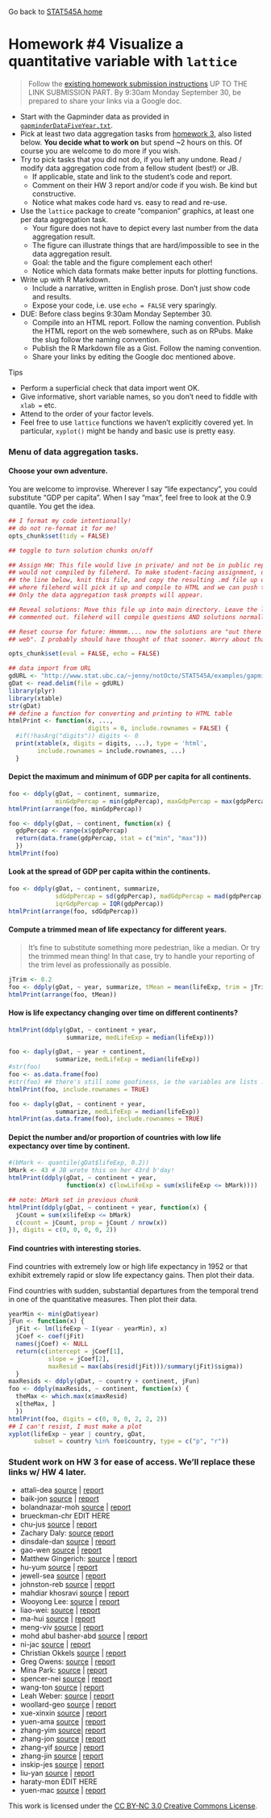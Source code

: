 Go back to [STAT545A home](current.html)

Homework #4 Visualize a quantitative variable with `lattice` 
========================================================

> Follow the [existing homework submission instructions](hw00_instructions.html) UP TO THE LINK SUBMISSION PART. By 9:30am Monday September 30, be prepared to share your links via a Google doc.

  * Start with the Gapminder data as provided in [`gapminderDataFiveYear.txt`](http://www.stat.ubc.ca/~jenny/notOcto/STAT545A/examples/gapminder/data/gapminderDataFiveYear.txt).
  * Pick at least two data aggregation tasks from [homework 3](hw03_dataAggregation.html), also listed below. __You decide what to work on__ but spend ~2 hours on this. Of course you are welcome to do more if you wish.
  * Try to pick tasks that you did not do, if you left any undone. Read / modify data aggregation code from a fellow student (best!) or JB.
    - If applicable, state and link to the student's code and report.
    - Comment on their HW 3 report and/or code if you wish. Be kind but constructive.
    - Notice what makes code hard vs. easy to read and re-use.
  * Use the `lattice` package to create "companion" graphics, at least one per data aggregation task.
    - Your figure does not have to depict every last number from the data aggregation result.
    - The figure can illustrate things that are hard/impossible to see in the data aggregation result.
    - Goal: the table and the figure complement each other!
    - Notice which data formats make better inputs for plotting functions.
  * Write up with R Markdown.
    - Include a narrative, written in English prose. Don't just show code and results.
    - Expose your code, i.e. use `echo = FALSE` very sparingly.
  * DUE: Before class begins 9:30am Monday September 30.
    - Compile into an HTML report. Follow the naming convention. Publish the HTML report on the web somewhere, such as on RPubs. Make the slug follow the naming convention.
    - Publish the R Markdown file as a Gist. Follow the naming convention.
    - Share your links by editing the Google doc mentioned above.
 
Tips

  * Perform a superficial check that data import went OK.
  * Give informative, short variable names, so you don't need to fiddle with `xlab =` etc.
  * Attend to the order of your factor levels.
  * Feel free to use `lattice` functions we haven't explicitly covered yet. In particular, `xyplot()` might be handy and basic use is pretty easy. 
  
### Menu of data aggregation tasks.

#### Choose your own adventure.

You are welcome to improvise. Wherever I say "life expectancy", you could substitute "GDP per capita". When I say "max", feel free to look at the 0.9 quantile. You get the idea.

```r
## I format my code intentionally!
## do not re-format it for me!
opts_chunk$set(tidy = FALSE)

## toggle to turn solution chunks on/off

## Assign HW: This file would live in private/ and not be in public repo and
## would not compiled by fileherd. To make student-facing assignment, uncomment
## the line below, knit this file, and copy the resulting .md file up one level,
## where fileherd will pick it up and compile to HTML and we can push to web.
## Only the data aggregation task prompts will appear.

## Reveal solutions: Move this file up into main directory. Leave the line below
## commented out. fileherd will compile questions AND solutions normally.

## Reset course for future: Hmmmm.... now the solutions are "out there on the
## web". I probably should have thought of that sooner. Worry about that later.

opts_chunk$set(eval = FALSE, echo = FALSE)
```

<!---
#### Load the Gapminder data and the `plyr` and `xtable` packages
--->
```r
## data import from URL
gdURL <- "http://www.stat.ubc.ca/~jenny/notOcto/STAT545A/examples/gapminder/data/gapminderDataFiveYear.txt"
gDat <- read.delim(file = gdURL)
library(plyr)
library(xtable)
str(gDat)
## define a function for converting and printing to HTML table
htmlPrint <- function(x, ...,
                      digits = 0, include.rownames = FALSE) {
  #if(!hasArg("digits")) digits <- 0
  print(xtable(x, digits = digits, ...), type = 'html',
        include.rownames = include.rownames, ...)
  }
```
<!--- I wrote a function `htmlPrint()` to create an HTML table and print it. I am also trying blow your mind with the power of the `...` argument. That is why I can still pass arguments like `include.rownames = TRUE` whenever I feel like it. Here I also make the digits default to 0, which seemed best for the exercises below.
--->

#### Depict the maximum and minimum of GDP per capita for all continents.

```r
foo <- ddply(gDat, ~ continent, summarize,
             minGdpPercap = min(gdpPercap), maxGdpPercap = max(gdpPercap))
htmlPrint(arrange(foo, minGdpPercap))
```

```r
foo <- ddply(gDat, ~ continent, function(x) {
  gdpPercap <- range(x$gdpPercap)
  return(data.frame(gdpPercap, stat = c("min", "max")))
  })
htmlPrint(foo)
```
#### Look at the spread of GDP per capita within the continents.

```r
foo <- ddply(gDat, ~ continent, summarize,
             sdGdpPercap = sd(gdpPercap), madGdpPercap = mad(gdpPercap),
             iqrGdpPercap = IQR(gdpPercap))
htmlPrint(arrange(foo, sdGdpPercap))
```

#### Compute a trimmed mean of life expectancy for different years.

> It's fine to substitute something more pedestrian, like a median. Or try the trimmed mean thing! In that case, try to handle your reporting of the trim level as professionally as possible.

```r
jTrim <- 0.2
foo <- ddply(gDat, ~ year, summarize, tMean = mean(lifeExp, trim = jTrim))
htmlPrint(arrange(foo, tMean))
```

#### How is life expectancy changing over time on different continents?

```r
htmlPrint(ddply(gDat, ~ continent + year,
                summarize, medLifeExp = median(lifeExp)))
```

```r
foo <- daply(gDat, ~ year + continent,
             summarize, medLifeExp = median(lifeExp))
#str(foo)
foo <- as.data.frame(foo)
#str(foo) ## there's still some goofiness, ie the variables are lists .... hmmmm
htmlPrint(foo, include.rownames = TRUE)
```

```r
foo <- daply(gDat, ~ continent + year,
             summarize, medLifeExp = median(lifeExp))
htmlPrint(as.data.frame(foo), include.rownames = TRUE)
```

#### Depict the number and/or proportion of countries with low life expectancy over time by continent.

```r
#(bMark <- quantile(gDat$lifeExp, 0.2))
bMark <- 43 # JB wrote this on her 43rd b'day!
htmlPrint(ddply(gDat, ~ continent + year,
                function(x) c(lowLifeExp = sum(x$lifeExp <= bMark))))
```

```r
## note: bMark set in previous chunk
htmlPrint(ddply(gDat, ~ continent + year, function(x) {
  jCount = sum(x$lifeExp <= bMark)
  c(count = jCount, prop = jCount / nrow(x))
}), digits = c(0, 0, 0, 0, 2))
```

#### Find countries with interesting stories.

Find countries with extremely low or high life expectancy in 1952 or that exhibit extremely rapid or slow life expectancy gains. Then plot their data.

Find countries with sudden, substantial departures from the temporal trend in one of the quantitative measures. Then plot their data.

```r
yearMin <- min(gDat$year)
jFun <- function(x) {
  jFit <- lm(lifeExp ~ I(year - yearMin), x)
  jCoef <- coef(jFit)
  names(jCoef) <- NULL
  return(c(intercept = jCoef[1],
           slope = jCoef[2],
           maxResid = max(abs(resid(jFit)))/summary(jFit)$sigma))
  }
maxResids <- ddply(gDat, ~ country + continent, jFun)
foo <- ddply(maxResids, ~ continent, function(x) {
  theMax <- which.max(x$maxResid)
  x[theMax, ]
  })
htmlPrint(foo, digits = c(0, 0, 0, 2, 2, 2))
## I can't resist, I must make a plot
xyplot(lifeExp ~ year | country, gDat,
       subset = country %in% foo$country, type = c("p", "r"))
```

### Student work on HW 3 for ease of access. We'll replace these links w/ HW 4 later.

  * attali-dea [source](https://gist.github.com/daattali/6673361#file-stat545a-2013-hw03_attali-dea-rmd) | [report](http://rpubs.com/daattali/stat545a-2013-hw03_attali-dea) 
  * baik-jon [source](https://gist.github.com/jonnybaik/6667437#file-stat545a-2013-hw03_baik-jon-rmd) | [report](http://rpubs.com/jonnybaik/stat545a-2013-hw03_baik-jon)
  * bolandnazar-moh [source](https://gist.github.com/ArephB/6667983#file-stat545a-2013-hw03_bolandnazar-moh-rmd) | [report](http://rpubs.com/aref/stat545a-2013-hw03_bolandnazar-moh)
  * brueckman-chr EDIT HERE
  * chu-jus [source](https://gist.github.com/JustinChu/6667252#file-stat545a-2013-hw03_chu-jus-rmd) | [report](http://rpubs.com/cjustin/stat545a-2013-hw03_chu-jus)
  * Zachary Daly: 
[source](https://gist.github.com/ZDaly/6666365#file-stat545a-2013-hw03_daly-zac-rmd)
[report](http://rpubs.com/Zdaly/stat545a-2013-hw03_daly-zac)
  * dinsdale-dan [source](https://gist.github.com/danieldinsdale/6665986#file-stat545a-2013-hw03_dinsdale-dan-rmd) | [report](http://rpubs.com/danieldinsdale/stat545a-2013-hw03_dinsdale-dan)
  * gao-wen [source](https://gist.github.com/sibyl229/6668047#file-stat545a-2013-hw03_gao-wen-rmd) | [report](http://rpubs.com/less/stat545a-2013-hw03_gao-wen)
  * Matthew Gingerich: [source](https://gist.github.com/MattGingerich/6667676#file-stat545a-2013-hw03_gingerich-mat-rmd) | [report](http://rpubs.com/majugi/stat545a-2013-hw03_gingerich-mat)
  * hu-yum [source](https://gist.github.com/smilecat/6666754#file-stat545a-2013-hw03_hu-yum-rmd) | [report](http://rpubs.com/smilecat/stat545a-2013-hw03_hu-yum)
  * jewell-sea [source](https://gist.github.com/jewellsean/bf3c28b63e6f99953153#file-stat545a-2013-hw03_jewell-sea-rmd) | [report](http://rpubs.com/jewellsean/stat545a-2013-hw03_jewell-sea)
  * johnston-reb [source](https://gist.github.com/rebjoh/6667299#file-stat545a-2013-hw03_johnston-reb-rmd) | [report](http://rpubs.com/rljohn/stat545a-2013-hw03_johnston-reb)
  * mahdiar khosravi [source](https://gist.github.com/Mahdiark/6671508#file-stat545a-2013-hw03_khosravi-mah-rmd) | [report](http://rpubs.com/mahdiar/stat545a-2013-hw03_khosravi-mah)
  * Wooyong Lee: 
[source](https://gist.github.com/folias/6661622#file-stat545a-2013-hw03_lee-woo) | [report](http://rpubs.com/folias/stat545a-2013-hw03_lee-woo)
  * liao-wei: [source](https://gist.github.com/feiba/6674299#file-stat545a-2013-hw03_liao_wei-rmd) | [report](http://rpubs.com/winson/stat545a-2013-hw03_liao_wei)
  * ma-hui [source](https://gist.github.com/horsehuiting/6673172#file-stat545a-2013-hw03_ma-hui-rmd) | [report](http://rpubs.com/Huiting/stat545a-2013-hw03_ma-hui)
  * meng-viv [source](https://gist.github.com/vmeng321/6667418#file-stat545a-2013-hw03_meng-viv-rmd) | [report](http://rpubs.com/vmeng321/stat545a-2013-hw03_meng-viv)
  * mohd abul basher-abd [source](https://gist.github.com/atante/6666678#file-stat545a-2013-hw03_mohd-abul-basher-abd-rmd) | [report](http://rpubs.com/meitantei/stat545a-2013-hw03_mohdabulbasher-abd) 
  * ni-jac [source](https://gist.github.com/jacknii/6663292#file-stat545a-2013-hw03_ni-jac-rmd) | [report](http://rpubs.com/jackni/stat545a-2013-hw03_ni-jac)
  * Christian Okkels [source](https://gist.github.com/cbokkels/6654193#file-stat545a-2013-hw03_okkels-chr-rmd) | [report](http://rpubs.com/cbokkels/stat545a-2013-hw03_okkels-chr)
  * Greg Owens: [source](https://gist.github.com/opsin/6666283#file-stat545a-2013-hw03_owens-greg-rmd) | [report](http://rpubs.com/opsin/stat545a-2013-hw03_owens-greg)
  * Mina Park: [source](https://gist.github.com/parkm87/6665438#file-stat545a-2013-hw03_park-min-rmd) | [report](http://rpubs.com/parkm87/stat545a-2013-hw03_park-min)
  * spencer-nei [source](https://gist.github.com/neilspencer/6558151#file-stat545a-2013-hw03_spencer-neil-rmd) | [report](http://rpubs.com/neil_spencer/stat545a-2013-hw03_spencer-nei)
  * wang-ton [source](https://gist.github.com/yzhxh/6670081#file-stat545a-2013-hw03_wang-ton-rmd) | 
[report](http://rpubs.com/yzhxh/stat545a-2013-hw03_wang-ton)
  * Leah Weber: [source](https://gist.github.com/lweber21/6667096#file-stat545a-2013-hw03_weber-lea-rmd) | [report](http://rpubs.com/lweber21/stat545a-2013-hw03_weber-lea)
  * woollard-geo [source](https://gist.github.com/geoffwoollard/6666457#file-stat545a-2013-hw03_woollard-geo-rmd) | [report](http://rpubs.com/gwoollard/stat545a-2013-hw03_woollard-geo)
  * xue-xinxin [source](https://gist.github.com/xxue/6663673#file-stat545a-2013-hw03_xue-xinxin-rmd) | [report](http://rpubs.com/xxue/8829) 
  * yuen-ama [source](https://gist.github.com/amandammor/6666007#file-stat545a-2013-hw03_yuen-ama-rmd) | [report](http://rpubs.com/amandammor/stat545a-2013-hw03_yuen-ama)
  * zhang-yim [source](https://gist.github.com/zym268/6667601#file-stat545a-2013-hw03_zhang-yim-rmd)| [report](http://rpubs.com/zym268/STAT545A-2013-hw03_zhang-yim)
  * zhang-jon [source](https://gist.github.com/jzhang722/6665486#file-stat545a-2013-hw03_zhang-jon-rmd) | [report](http://rpubs.com/jzhang722/stat545a-2013-hw03_zhang-jon)
  * zhang-yif 
[source](https://gist.github.com/dora7870/6630819#file-stat545a-2013-hw03_zhang-yif-rmd) | [report](http://rpubs.com/dora7870/stat545a-2013-hw03_zhang-yif)
  * zhang-jin [source](https://gist.github.com/0527zhangjinyuan/6673340#file-stat545a-2013-hw03_zhang-jin-rmd) | [report](http://rpubs.com/zhangjinyuan/stat545a-2013-hw03_zhang-jin)
  * inskip-jes [source](https://gist.github.com/jinskip/6665098#file-stat545a-2013-hw03_inskip-jes-rmd) | [report](http://rpubs.com/jinskip/stat545a-2013-hw03_inskip-jes)
  * liu-yan [source](https://gist.github.com/swallow0001/6673645#file-stat545a-2013-hw3_liu) | [report](http://rpubs.com/swallow0001/STAT545a-2013-hw3_Liu)
  * haraty-mon EDIT HERE
  * yuen-mac [source](https://gist.github.com/myuen/6672095#file-stat545a-2013-hw03_yuen-mac-rmd) | [report](http://rpubs.com/myuen/stat545a-2013-hw03_yuen-mac)
  

<div class="footer">
This work is licensed under the  <a href="http://creativecommons.org/licenses/by-nc/3.0/">CC BY-NC 3.0 Creative Commons License</a>.
</div>